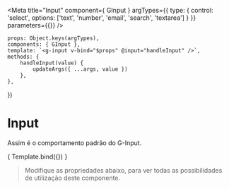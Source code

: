 
<Meta
    title="Input"
    component={ GInput }
    argTypes={{
        type: {
            control: 'select',
            options: ['text', 'number', 'email', 'search', 'textarea']
        }
    }}
    parameters={{}}
/>

    props: Object.keys(argTypes),
    components: { GInput },
    template: `<g-input v-bind="$props" @input="handleInput" />`,
    methods: {
        handleInput(value) {
            updateArgs({ ...args, value })
        },
    },
})

# Input

Assim é o comportamento padrão do G-Input.

<Canvas>
    <Story 
        name="Input"
        args={{
            input: action('input'),
            placeholder: 'Digite algo',
        }}
    >
        { Template.bind({}) }
    </Story>
</Canvas>

> Modifique as propriedades abaixo, para ver todas as possibilidades de utilização deste componente.

<ArgsTable story="Input" />
